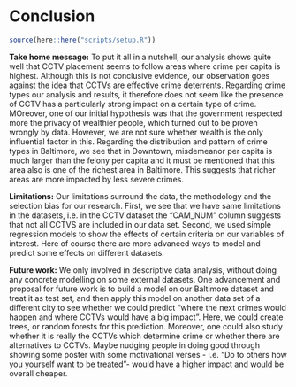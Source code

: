 # Conclusion {.tabset}

```r
source(here::here("scripts/setup.R"))
```

**Take home message:** To put it all in a nutshell, our analysis shows quite well that CCTV placement seems to follow areas where crime per capita is highest. Although this is not conclusive evidence, our observation goes against the idea that CCTVs are effective crime deterrents. Regarding crime types our analysis and results, it therefore does not seem like the presence of CCTV has a particularly strong impact on a certain type of crime. MOreover, one of our initial hypothesis was that the government respected more the privacy of wealthier people, which turned out to be proven wrongly by data. However, we are not sure whether wealth is the only influential factor in this. Regarding the distribution and pattern of crime types in Baltimore, we see that in Downtown, misdemeanor per capita is much larger than the felony per capita and it must be mentioned that this area also is one of the richest area in Baltimore. This suggests that richer areas are more impacted by less severe crimes.

**Limitations:** Our limitations surround the data, the methodology and the selection bias for our research. First, we see that we have same limitations in the datasets, i.e. in the CCTV dataset the "CAM_NUM" column suggests that not all CCTVS are included in our data set. Second, we used simple regression models to show the effects of certain criteria on our variables of interest. Here of course there are more advanced ways to model and predict some effects on different datasets. 


**Future work:** We only involved in descriptive data analysis, without doing any concrete modelling on some external datasets. One advancement and proposal for future work is to build a model on our Baltimore dataset and treat it as test set, and then apply this model on another data set of a different city to see whether we could predict "where the next crimes would happen and where CCTVs would have a big impact". Here, we could create trees, or random forests for this prediction. Moreover, one could also study whether it is really the CCTVs which determine crime or whether there are alternatives to CCTVs. Maybe nudging people in doing good through showing some poster with some motivational verses - i.e. "Do to others how you yourself want to be treated"- would have a higher impact and would be overall cheaper. 